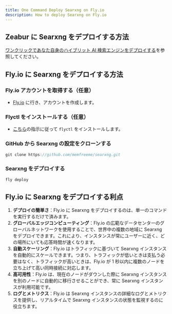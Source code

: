 ```yaml
---
title: One Command Deploy Searxng on Fly.io
description: How to deploy Searxng on Fly.io
---
```


## Zeabur に Searxng をデプロイする方法

[ワンクリックであなた自身のハイブリット AI 検索エンジンをデプロイする](/docs/one-click-deploy-ai-search)を参照してください。

## Fly.io に Searxng をデプロイする方法

<Steps>

### Fly.io アカウントを取得する（任意）

-   [Fly.io](https://fly.io) に行き、アカウントを作成します。

### Flyctl をインストールする（任意）

-   [こちら](https://fly.io/docs/flyctl/install/)の指示に従って `flyctl` をインストールします。

### GitHub から Searxng の設定をクローンする

```js
git clone https://github.com/memfreeme/searxng.git
```

### Searxng をデプロイする

```js
fly deploy
```

</Steps>

## Fly.io に Searxng をデプロイする利点

1. **デプロイの簡単さ**：Fly.io に Searxng をデプロイするのは、単一のコマンドを実行するだけで済みます。
2. **グローバルエッジコンピューティング**：Fly.io の広範なデータセンターのグローバルネットワークを使用することで、世界中の複数の地域に Searxng をデプロイできます。これにより、インスタンスが常にユーザーに近く、どの場所にいても応答時間が速くなります。
3. **自動スケーリング**：Fly.io はトラフィックに基づいて Searxng インスタンスを自動的にスケールできます。つまり、トラフィックが低いときは支払う必要はなく、トラフィックが高いときは、Fly.io が 1 秒以内に複数のノードを立ち上げて高い同時接続に対応します。
4. **高可用性**：Fly.io は、現在のノードがダウンした際に Searxng インスタンスを別のノードに自動的に移行させることができ、常に Searxng インスタンスが利用可能です。
5. **ログとメトリクス**：Fly.io は Searxng インスタンスの詳細なログとメトリクスを提供し、リアルタイムで Searxng インスタンスの状態を監視するのに役立ちます。
